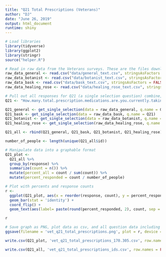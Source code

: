 ```yaml
---
title: "Q21 Total Prescriptions (Veterans)"
author: "DJ"
date: "June 26, 2019"
output: html_document
runtime: shiny
---
```


```r
# Load libraries
library(tidyverse)
library(ggplot2)
library(stringr)
source("helper.R")
```

```r
# Read in raw data from the Veterans surveys. These are the files downloaded from survey monkey saved as a .csv
raw_data_general <- read.csv("data/general_text.csv", stringsAsFactors = FALSE)
raw_data_botanist <- read.csv("data/botanist_text.csv", stringsAsFactors = FALSE)
raw_data_bask <- read.csv("data/bask_text.csv", stringsAsFactors = FALSE)
raw_data_healing_rose <- read.csv("data/healing_rose_text.csv", stringsAsFactors = FALSE)
```

```r
# Pull out all responses for Q21 (a single selection question) combine, then determine 'question n'
Q21 <- "How.many.total.prescription.medications.are.you.currently.taking...Please.insert.number."

Q21_general <- get_single_selection(data = raw_data_general, q.name = Q21)
Q21_bask <- get_single_selection(data = raw_data_bask, q.name = Q21)
Q21_botanist <- get_single_selection(data = raw_data_botanist, q.name = Q21)
Q21_healing_rose <- get_single_selection(raw_data_healing_rose, q.name = Q21)

Q21_all <- rbind(Q21_general, Q21_bask, Q21_botanist, Q21_healing_rose)

number_of_people <- length(unique(Q21_all$id))
```

```r
# Manipulate data into a graphable format
Q21_plot <- 
  Q21_all %>%
  group_by(response) %>%
  summarize(count = n()) %>%
  mutate(percent_all = count / sum(count)) %>%
  mutate(percent_responded = count / number_of_people)
```

```r
# Plot with percents and response counts
r <- 
  ggplot(Q21_plot, aes(x = reorder(response, count), y = percent_responded)) +
  geom_bar(stat = 'identity') +
  coord_flip() +
  geom_text(aes(label= paste(round(percent_responded, 2), count, sep = "***")))

r
```

```r
# Save graph as PNG, plot data as csv, and all question data including response IDs as csv (save question n and N at end of plot file as "_x.x")
ggsave(filename = 'vet_q21_total_prescriptions.png', plot = r, device = 'png')

write.csv(Q21_plot, 'vet_q21_total_prescriptions_170.305.csv', row.names = FALSE)

write.csv(Q21_all, 'vet_q21_total_prescriptions_ids.csv', row.names = FALSE)
```
